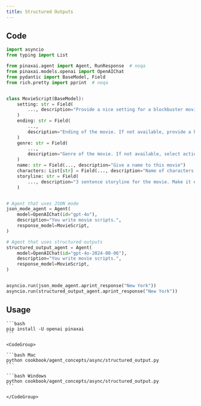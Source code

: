 ```yaml
---
title: Structured Outputs
---
```


## Code

```python cookbook/agent_concepts/async/structured_output.py
import asyncio
from typing import List

from pinaxai.agent import Agent, RunResponse  # noqa
from pinaxai.models.openai import OpenAIChat
from pydantic import BaseModel, Field
from rich.pretty import pprint  # noqa


class MovieScript(BaseModel):
    setting: str = Field(
        ..., description="Provide a nice setting for a blockbuster movie."
    )
    ending: str = Field(
        ...,
        description="Ending of the movie. If not available, provide a happy ending.",
    )
    genre: str = Field(
        ...,
        description="Genre of the movie. If not available, select action, thriller or romantic comedy.",
    )
    name: str = Field(..., description="Give a name to this movie")
    characters: List[str] = Field(..., description="Name of characters for this movie.")
    storyline: str = Field(
        ..., description="3 sentence storyline for the movie. Make it exciting!"
    )


# Agent that uses JSON mode
json_mode_agent = Agent(
    model=OpenAIChat(id="gpt-4o"),
    description="You write movie scripts.",
    response_model=MovieScript,
)

# Agent that uses structured outputs
structured_output_agent = Agent(
    model=OpenAIChat(id="gpt-4o-2024-08-06"),
    description="You write movie scripts.",
    response_model=MovieScript,
)


asyncio.run(json_mode_agent.aprint_response("New York"))
asyncio.run(structured_output_agent.aprint_response("New York"))
```

## Usage

<Steps>
  <Snippet file="create-venv-step.mdx" />

  <Step title="Install libraries">

    ```bash
    pip install -U openai pinaxai
    ```

  </Step>

  <Step title="Run Agent">

    <CodeGroup>

    ```bash Mac
    python cookbook/agent_concepts/async/structured_output.py
    ```

    ```bash Windows
    python cookbook/agent_concepts/async/structured_output.py
    ```

    </CodeGroup>

  </Step>

</Steps>